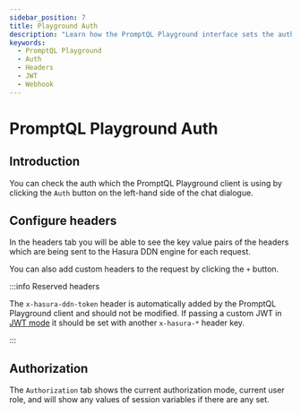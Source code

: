 ```yaml
---
sidebar_position: 7
title: Playground Auth
description: "Learn how the PromptQL Playground interface sets the auth headers for your requests."
keywords:
  - PromptQL Playground
  - Auth
  - Headers
  - JWT
  - Webhook
---
```



# PromptQL Playground Auth

## Introduction

You can check the auth which the PromptQL Playground client is using by clicking the `Auth` button on the left-hand side
of the chat dialogue.

<Thumbnail src="/img/auth/piql-auth-button.png" alt="Authentication using JWT" />

## Configure headers

<Thumbnail src="/img/auth/piql-configure-headers.png" alt="Authentication using JWT" />

In the headers tab you will be able to see the key value pairs of the headers which are being sent to the Hasura DDN
engine for each request.

You can also add custom headers to the request by clicking the `+` button.

:::info Reserved headers

The `x-hasura-ddn-token` header is automatically added by the PromptQL Playground client and should not be modified. If
passing a custom JWT in [JWT mode](/auth/jwt/jwt-mode.mdx) it should be set with another `x-hasura-*` header key.

:::

## Authorization

The `Authorization` tab shows the current authorization mode, current user role, and will show any values of session
variables if there are any set.

<Thumbnail src="/img/auth/piql-configure-headers-authorization.png" alt="Authentication using JWT" />
